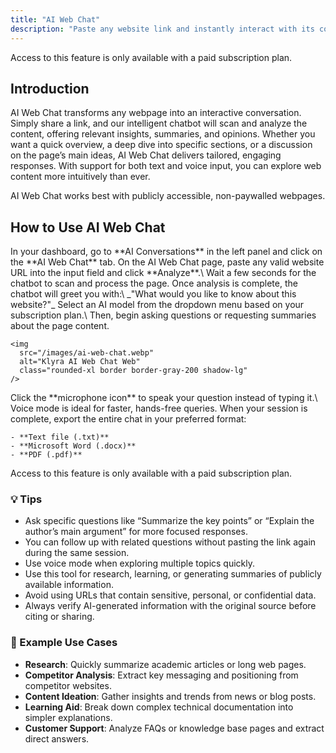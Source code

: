 ```yaml
---
title: "AI Web Chat"
description: "Paste any website link and instantly interact with its content. AI Web Chat analyzes the page and answers your questions, providing insights and summaries in real time."
---
```


<Warning>
  Access to this feature is only available with a paid subscription plan.
</Warning>

## Introduction

AI Web Chat transforms any webpage into an interactive conversation. Simply share a link, and our intelligent chatbot will scan and analyze the content, offering relevant insights, summaries, and opinions. Whether you want a quick overview, a deep dive into specific sections, or a discussion on the page’s main ideas, AI Web Chat delivers tailored, engaging responses. With support for both text and voice input, you can explore web content more intuitively than ever.

<Note>
  AI Web Chat works best with publicly accessible, non-paywalled webpages.
</Note>

## How to Use AI Web Chat

<Steps>
  <Step title="Navigate to AI Web Chat">
    In your dashboard, go to **AI Conversations** in the left panel and click on the **AI Web Chat** tab.
  </Step>
  <Step title="Paste a Web Link">
    On the AI Web Chat page, paste any valid website URL into the input field and click **Analyze**.\
    Wait a few seconds for the chatbot to scan and process the page.
  </Step>
  <Step title="Initial Chatbot Prompt">
    Once analysis is complete, the chatbot will greet you with:\
    _"What would you like to know about this website?"_
  </Step>
  <Step title="Choose AI Model">
    Select an AI model from the dropdown menu based on your subscription plan.\
    Then, begin asking questions or requesting summaries about the page content.

    <img
      src="/images/ai-web-chat.webp"
      alt="Klyra AI Web Chat Web"
      class="rounded-xl border border-gray-200 shadow-lg"
    />
  </Step>
  <Step title="Use Voice Mode (Optional)">
    Click the **microphone icon** to speak your question instead of typing it.\
    Voice mode is ideal for faster, hands-free queries.
  </Step>
  <Step title="Export the Conversation">
    When your session is complete, export the entire chat in your preferred format:

    - **Text file (.txt)**
    - **Microsoft Word (.docx)**
    - **PDF (.pdf)**
  </Step>
</Steps>

<Warning>
  Access to this feature is only available with a paid subscription plan.
</Warning>

### 💡 Tips

- Ask specific questions like “Summarize the key points” or “Explain the author’s main argument” for more focused responses.
- You can follow up with related questions without pasting the link again during the same session.
- Use voice mode when exploring multiple topics quickly.
- Use this tool for research, learning, or generating summaries of publicly available information.
- Avoid using URLs that contain sensitive, personal, or confidential data.
- Always verify AI-generated information with the original source before citing or sharing.

### 📌 Example Use Cases

- **Research**: Quickly summarize academic articles or long web pages.
- **Competitor Analysis**: Extract key messaging and positioning from competitor websites.
- **Content Ideation**: Gather insights and trends from news or blog posts.
- **Learning Aid**: Break down complex technical documentation into simpler explanations.
- **Customer Support**: Analyze FAQs or knowledge base pages and extract direct answers.